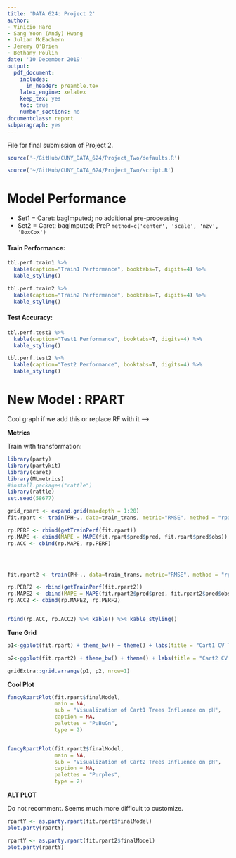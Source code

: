 ```yaml
---
title: 'DATA 624: Project 2'
author:
- Vinicio Haro
- Sang Yoon (Andy) Hwang
- Julian McEachern
- Jeremy O'Brien
- Bethany Poulin
date: '10 December 2019'
output: 
  pdf_document:
    includes:
      in_header: preamble.tex
    latex_engine: xelatex
    keep_tex: yes
    toc: true
    number_sections: no
documentclass: report
subparagraph: yes
---
```


File for final submission of Project 2. 

```r
source('~/GitHub/CUNY_DATA_624/Project_Two/defaults.R')
```

```r
source('~/GitHub/CUNY_DATA_624/Project_Two/script.R')
```


# Model Performance 

*  Set1 = Caret: bagImputed; no additional pre-processing  
*  Set2 = Caret: bagImputed; PreP `method=c('center', 'scale', 'nzv', 'BoxCox')`

#### Train Performance:

```r
tbl.perf.train1 %>% 
  kable(caption="Train1 Performance", booktabs=T, digits=4) %>% 
  kable_styling() 

tbl.perf.train2 %>% 
  kable(caption="Train2 Performance", booktabs=T, digits=4) %>% 
  kable_styling() 
```

#### Test Accuracy:

```r
tbl.perf.test1 %>% 
  kable(caption="Test1 Performance", booktabs=T, digits=4) %>% 
  kable_styling() 

tbl.perf.test2 %>% 
  kable(caption="Test2 Performance", booktabs=T, digits=4) %>% 
  kable_styling() 

```

# New Model : RPART

Cool graph if we add this or replace RF with it -->

**Metrics**

Train with transformation:

```r
library(party)
library(partykit)
library(caret)
library(MLmetrics)
#install.packages("rattle")
library(rattle)
set.seed(58677)

grid_rpart <- expand.grid(maxdepth = 1:20)
fit.rpart <- train(PH~., data=train_trans, metric="RMSE", method = "rpart2", tuneGrid = grid_rpart, tuneLength=tl, trControl=trC)

rp.PERF <- rbind(getTrainPerf(fit.rpart))
rp.MAPE <- cbind(MAPE = MAPE(fit.rpart$pred$pred, fit.rpart$pred$obs))
rp.ACC <- cbind(rp.MAPE, rp.PERF)




fit.rpart2 <- train(PH~., data=train_trans, metric="RMSE", method = "rpart", tuneLength=tl, trControl=trC)

rp.PERF2 <- rbind(getTrainPerf(fit.rpart2))
rp.MAPE2 <- cbind(MAPE = MAPE(fit.rpart2$pred$pred, fit.rpart2$pred$obs))
rp.ACC2 <- cbind(rp.MAPE2, rp.PERF2)


rbind(rp.ACC, rp.ACC2) %>% kable() %>% kable_styling()
```

**Tune Grid**

```r
p1<-ggplot(fit.rpart) + theme_bw() + theme() + labs(title = "Cart1 CV TUNE GRID")

p2<-ggplot(fit.rpart2) + theme_bw() + theme() + labs(title = "Cart2 CV TUNE GRID")

gridExtra::grid.arrange(p1, p2, nrow=1)

```

**Cool Plot**

```r
fancyRpartPlot(fit.rpart$finalModel,
               main = NA,
               sub = "Visualization of Cart1 Trees Influence on pH",
               caption = NA,
               palettes = "PuBuGn",
               type = 2) 


fancyRpartPlot(fit.rpart2$finalModel,
               main = NA,
               sub = "Visualization of Cart2 Trees Influence on pH",
               caption = NA,
               palettes = "Purples",
               type = 2) 
```

**ALT PLOT**

Do not recomment. Seems much more difficult to customize.

```r
rpartY <- as.party.rpart(fit.rpart$finalModel)
plot.party(rpartY)

rpartY <- as.party.rpart(fit.rpart2$finalModel)
plot.party(rpartY)
```

